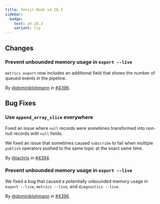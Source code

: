 ```yaml
---
title: Tenzir Node v4.18.3
sidebar:
  badge:
    text: v4.18.3
    variant: tip
---
```


## Changes

### Prevent unbounded memory usage in `export --live`

`metrics export` now includes an additional field that shows the number of
queued events in the pipeline.

By [@dominiklohmann](https://github.com/dominiklohmann) in [#4396](https://github.com/tenzir/tenzir/pull/4396).

## Bug Fixes

### Use `append_array_slice` everywhere

Fixed an issue where `null` records were sometimes transformed into non-null
records with `null` fields.

We fixed an issue that sometimes caused `subscribe` to fail when multiple
`publish` operators pushed to the same topic at the exact same time.

By [@jachris](https://github.com/jachris) in [#4394](https://github.com/tenzir/tenzir/pull/4394).

### Prevent unbounded memory usage in `export --live`

We fixed a bug that caused a potentially unbounded memory usage in `export
--live`, `metrics --live`, and `diagnostics --live`.

By [@dominiklohmann](https://github.com/dominiklohmann) in [#4396](https://github.com/tenzir/tenzir/pull/4396).
